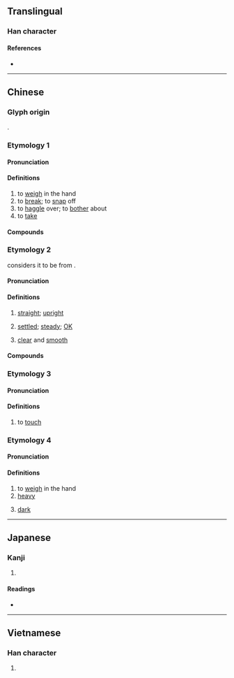 {{character info/new}}
==Translingual==

===Han character===
{{Han char|rn=64|rad=手|as=08|sn=11|four=50061|canj=QIYR|ids=⿰扌店}}

====References====
* {{Han ref|kx=0436.120|dkj=12235|dj=0785.230|hdz=31903.040|uh=6382|ud=25474|bh=D569|bd=54633}}

----

==Chinese==

===Glyph origin===
{{Han etym}}
{{Han compound|手|alt1=扌|c1=s|t1=hand|店|c2=p|ls=psc}}.

===Etymology 1===
{{zh-forms|alt=敁}}

====Pronunciation====
{{zh-pron
|m=diān
|c=dim1
|mn=ml:tiam
|oc=y
|ma=Zh-dian.ogg
|cat=v
}}

====Definitions====
{{zh-hanzi}}

# to [[weigh]] in the hand
# to [[break]]; to [[snap]] off
# to [[haggle]] over; to [[bother]] about
# to [[take]]

====Compounds====
{{zh-der|掂量|掂腳舒腰|掂斤抹兩|掂斤估兩|掂梢折本|掂提|扎掂|掂折|掂掇|掂過兒|掂倈|沒掂三|掂詳|掂斤播兩|掂對}}

===Etymology 2===
{{zh-forms|alt=𠶧}}
{{zh-ref|Matisoff (2006)}} considers it to be from {{inh|zh|sit-pro|*l-(t/d)jam||full; straight; flat}}.

====Pronunciation====
{{zh-pron
|c=dim6
|c-t=iam5
|cat=a
}}

====Definitions====
{{zh-hanzi}} {{tlb|zh|Cantonese}}

# [[straight]]; [[upright]]
# {{lb|zh|of matters}} [[settle]]d; [[steady]]; [[OK]]
# {{lb|zh|of speech}} [[clear]] and [[smooth]]

====Compounds====
{{zh-der|掂過轆蔗|橫掂|搞掂|傾掂|斟掂|掂當|唔掂|唔得掂|橫睇掂睇}}

===Etymology 3===
{{zh-forms|alt=玷}}

====Pronunciation====
{{zh-pron
|c=dim3
|c-t=iam1
|cat=v
}}

====Definitions====
{{zh-hanzi}} {{tlb|zh|Cantonese}}

# to [[touch]]
#: {{zh-x|唔好 掂 佢 啲 嘢|don't touch their stuff|C}}

===Etymology 4===
{{zh-forms|alt=敁,鈂}}

====Pronunciation====
{{zh-pron
|mn=tìm
|cat=v,a
}}

====Definitions====
{{zh-hanzi}} {{tlb|zh|Hokkien}}

# to [[weigh]] in the hand
# [[heavy]]
# {{lb|zh|of colour}} [[dark]]

----

==Japanese==

===Kanji===
{{ja-kanji|grade=|rs=手08}}

# {{rfdef|ja|sort=手08}}

====Readings====
* {{ja-readings|on=[[てん]] (ten)|kun=[[はかる]] (hakaru)}}

----

==Vietnamese==

===Han character===
{{vi-hantu|rs=手08|giếm}}

# {{rfdef|vi|sort=手08}}